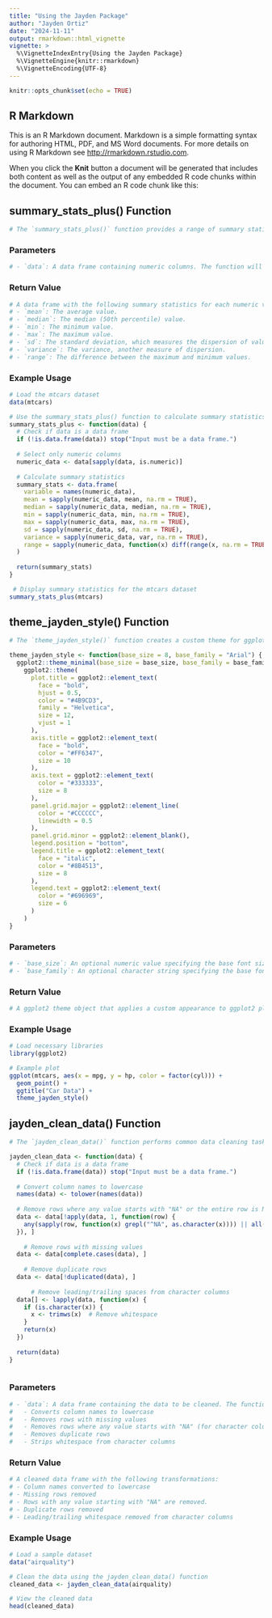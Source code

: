 ```yaml
---
title: "Using the Jayden Package"
author: "Jayden Ortiz"
date: "2024-11-11"
output: rmarkdown::html_vignette
vignette: >
  %\VignetteIndexEntry{Using the Jayden Package}
  %\VignetteEngine{knitr::rmarkdown}
  %\VignetteEncoding{UTF-8}
---
```


```r
knitr::opts_chunk$set(echo = TRUE)
```

## R Markdown

This is an R Markdown document. Markdown is a simple formatting syntax for authoring HTML, PDF, and MS Word documents. For more details on using R Markdown see <http://rmarkdown.rstudio.com>.

When you click the **Knit** button a document will be generated that includes both content as well as the output of any embedded R code chunks within the document. You can embed an R code chunk like this:

## summary_stats_plus() Function

```r

# The `summary_stats_plus()` function provides a range of summary statistics for each numeric column in a data frame. It calculates the mean, median, minimum, maximum, standard deviation, variance, and range for each numeric variable

```

### Parameters

```r
# - `data`: A data frame containing numeric columns. The function will ignore non-numeric columns.

```

### Return Value

```r

# A data frame with the following summary statistics for each numeric variable:
# - `mean`: The average value.
# - `median`: The median (50th percentile) value.
# - `min`: The minimum value.
# - `max`: The maximum value.
# - `sd`: The standard deviation, which measures the dispersion of values around the mean.
# - `variance`: The variance, another measure of dispersion.
# - `range`: The difference between the maximum and minimum values.

```

### Example Usage

```r

# Load the mtcars dataset
data(mtcars)
```

```r

# Use the summary_stats_plus() function to calculate summary statistics
summary_stats_plus <- function(data) {
  # Check if data is a data frame
  if (!is.data.frame(data)) stop("Input must be a data frame.")
  
  # Select only numeric columns
  numeric_data <- data[sapply(data, is.numeric)]
  
  # Calculate summary statistics
  summary_stats <- data.frame(
    variable = names(numeric_data),
    mean = sapply(numeric_data, mean, na.rm = TRUE),
    median = sapply(numeric_data, median, na.rm = TRUE),
    min = sapply(numeric_data, min, na.rm = TRUE),
    max = sapply(numeric_data, max, na.rm = TRUE),
    sd = sapply(numeric_data, sd, na.rm = TRUE),
    variance = sapply(numeric_data, var, na.rm = TRUE),
    range = sapply(numeric_data, function(x) diff(range(x, na.rm = TRUE)))
  )
  
  return(summary_stats)
}

```

```r

 # Display summary statistics for the mtcars dataset
summary_stats_plus(mtcars)

```

## theme_jayden_style() Function

```r

# The `theme_jayden_style()` function creates a custom theme for ggplot2 to apply specific colors, fonts, and grid styles across plots.

theme_jayden_style <- function(base_size = 8, base_family = "Arial") {
  ggplot2::theme_minimal(base_size = base_size, base_family = base_family) +
    ggplot2::theme(
      plot.title = ggplot2::element_text(
        face = "bold",
        hjust = 0.5,
        color = "#4B9CD3",
        family = "Helvetica",
        size = 12,
        vjust = 1
      ),
      axis.title = ggplot2::element_text(
        face = "bold",
        color = "#FF6347",
        size = 10
      ),
      axis.text = ggplot2::element_text(
        color = "#333333",
        size = 8
      ),
      panel.grid.major = ggplot2::element_line(
        color = "#CCCCCC",
        linewidth = 0.5
      ),
      panel.grid.minor = ggplot2::element_blank(),
      legend.position = "bottom",
      legend.title = ggplot2::element_text(
        face = "italic",
        color = "#8B4513",
        size = 8
      ),
      legend.text = ggplot2::element_text(
        color = "#696969",
        size = 6
      )
    )
}

```

### Parameters

```r

# - `base_size`: An optional numeric value specifying the base font size for the theme. Default is 8.
# - `base_family`: An optional character string specifying the base font family. Default is "Arial".

```

### Return Value

```r

# A ggplot2 theme object that applies a custom appearance to ggplot2 plots, including customized colors, fonts, and grid lines.

```

### Example Usage 

```r

# Load necessary libraries
library(ggplot2)

# Example plot
ggplot(mtcars, aes(x = mpg, y = hp, color = factor(cyl))) +
  geom_point() +
  ggtitle("Car Data") +
  theme_jayden_style()

```

## jayden_clean_data() Function

```r

# The `jayden_clean_data()` function performs common data cleaning tasks

jayden_clean_data <- function(data) {
  # Check if data is a data frame
  if (!is.data.frame(data)) stop("Input must be a data frame.")
  
  # Convert column names to lowercase
  names(data) <- tolower(names(data))
  
  # Remove rows where any value starts with "NA" or the entire row is NA
  data <- data[!apply(data, 1, function(row) {
    any(sapply(row, function(x) grepl("^NA", as.character(x)))) || all(is.na(row))
  }), ]
  
    # Remove rows with missing values
  data <- data[complete.cases(data), ]
  
    # Remove duplicate rows
  data <- data[!duplicated(data), ]
  
      # Remove leading/trailing spaces from character columns
  data[] <- lapply(data, function(x) {
    if (is.character(x)) {
      x <- trimws(x)  # Remove whitespace
    }
    return(x)
  })
  
  return(data)
}



```

### Parameters

```r

# - `data`: A data frame containing the data to be cleaned. The function will perform the following:
#   - Converts column names to lowercase
#   - Removes rows with missing values
#   - Removes rows where any value starts with "NA" (for character columns).
#   - Removes duplicate rows
#   - Strips whitespace from character columns

```

### Return Value 

```r

# A cleaned data frame with the following transformations:
# - Column names converted to lowercase
# - Missing rows removed
# - Rows with any value starting with "NA" are removed.
# - Duplicate rows removed
# - Leading/trailing whitespace removed from character columns

```

### Example Usage

```r

# Load a sample dataset
data("airquality")

# Clean the data using the jayden_clean_data() function
cleaned_data <- jayden_clean_data(airquality)

# View the cleaned data
head(cleaned_data)

```

